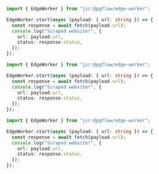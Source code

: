 
<Tabs>

<TabItem label="Scraping">

```typescript
import { EdgeWorker } from "jsr:@pgflow/edge-worker";

EdgeWorker.start(async (payload: { url: string }) => {
  const response = await fetch(payload.url);
  console.log("Scraped website!", {
    url: payload.url,
    status: response.status,
  });
});
```

</TabItem>

<TabItem label="LLMs">

```typescript
import { EdgeWorker } from "jsr:@pgflow/edge-worker";

EdgeWorker.start(async (payload: { url: string }) => {
  const response = await fetch(payload.url);
  console.log("Scraped website!", {
    url: payload.url,
    status: response.status,
  });
});
```

</TabItem>

<TabItem label="Docs processing">

```typescript
import { EdgeWorker } from "jsr:@pgflow/edge-worker";

EdgeWorker.start(async (payload: { url: string }) => {
  const response = await fetch(payload.url);
  console.log("Scraped website!", {
    url: payload.url,
    status: response.status,
  });
});
```

</TabItem>

</Tabs>
